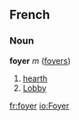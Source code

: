 ==French==
===Noun===
'''foyer''' ''m'' ([[foyers]])

# [[hearth]]
# [[Lobby]]

[[fr:foyer]]
[[io:Foyer]]